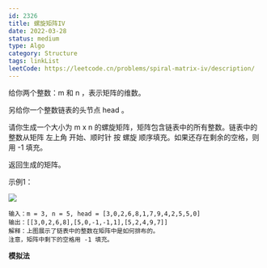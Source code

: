 ```yaml
---
id: 2326
title: 螺旋矩阵IV
date: 2022-03-28
status: medium
type: Algo
category: Structure
tags: linkList
leetCode: https://leetcode.cn/problems/spiral-matrix-iv/description/
---
```


<Note>

给你两个整数：m 和 n ，表示矩阵的维数。

另给你一个整数链表的头节点 head 。

请你生成一个大小为 m x n 的螺旋矩阵，矩阵包含链表中的所有整数。链表中的整数从矩阵 左上角 开始、顺时针 按 螺旋 顺序填充。如果还存在剩余的空格，则用 -1 填充。

返回生成的矩阵。

</Note>

示例1：

![](https://assets.leetcode.com/uploads/2022/05/09/ex1new.jpg)

```
输入：m = 3, n = 5, head = [3,0,2,6,8,1,7,9,4,2,5,5,0]
输出：[[3,0,2,6,8],[5,0,-1,-1,1],[5,2,4,9,7]]
解释：上图展示了链表中的整数在矩阵中是如何排布的。
注意，矩阵中剩下的空格用 -1 填充。
```

**模拟法**



